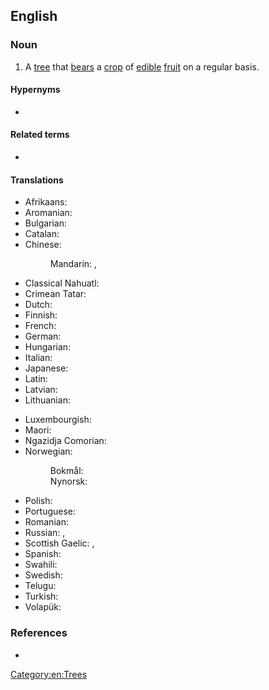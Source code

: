 {{also|fruit-tree}}
==English==

===Noun===
{{en-noun}}

# {{lb|en|botany}} A [[tree]] that [[bears]] a [[crop]] of [[edible]] [[fruit]] on a regular basis.

====Hypernyms====
* {{l|en|tree}}

====Related terms====
* {{l|en|food tree}}

====Translations====
{{trans-top|a tree that bears a crop of edible fruit on a regular basis}}
* Afrikaans: {{t|af|vrugteboom}}
* Aromanian: {{t|rup|pom}}
* Bulgarian: {{t|bg|овошка|f}}
* Catalan: {{t|ca|fruiter|m}}
* Chinese:
*: Mandarin: {{t+|cmn|果樹|sc=Hani}}, {{t+|cmn|果树|tr=guǒshù|sc=Hani}}
* Classical Nahuatl: {{t|nci|xōchihcualcuahuitl}}
* Crimean Tatar: {{t|crh|meyva teregi}}
* Dutch: {{t+|nl|fruitboom|m}}
* Finnish: {{t|fi|hedelmäpuu}}
* French: {{t+|fr|arbre fruitier|m}}
* German: {{t+|de|Obstbaum|m}}
* Hungarian: {{t+|hu|gyümölcsfa}}
* Italian: {{t|it|albero da frutto|m}}
* Japanese: {{t+|ja|果樹|tr=かじゅ, kaju|sc=Jpan}}
* Latin: {{t+|la|pomus}}
* Latvian: {{t|lv|augļu koks|m}}
* Lithuanian: {{t|lt|vaismedis|m}}
{{trans-mid}}
* Luxembourgish: {{t|lb|Uebstbam|m}}
* Maori: {{t|mi|rākau whai hua}}
* Ngazidja Comorian: {{t|zdj|mri wa marunda|c3|c4}}
* Norwegian:
*: Bokmål: {{t|nb|frukttre|n}}
*: Nynorsk: {{t|nn|frukttre|n}}
* Polish: {{t|pl|drzewo owocowe|n}}
* Portuguese: {{t|pt|[[árvore]] [[frutífera]]|f}}
* Romanian: {{t+|ro|pom|m}}
* Russian: {{t|ru|плодо́вое де́рево|n}}, {{t|ru|фрукто́вое де́рево|n}}
* Scottish Gaelic: {{t|gd|meas-chraobh|f}}, {{t|gd|craobh-mheas|f}}
* Spanish: {{t|es|árbol frutal|m}}
* Swahili: {{t|sw|mti wa matunda|c3|c4}}
* Swedish: {{t+|sv|fruktträd|n}}
* Telugu: {{t+|te|పండ్ల చెట్టు}}
* Turkish: {{t+|tr|meyve ağacı}}
* Volapük: {{t+|vo|flukabim}}
{{trans-bottom}}

===References===
* {{pedia}}

[[Category:en:Trees]]